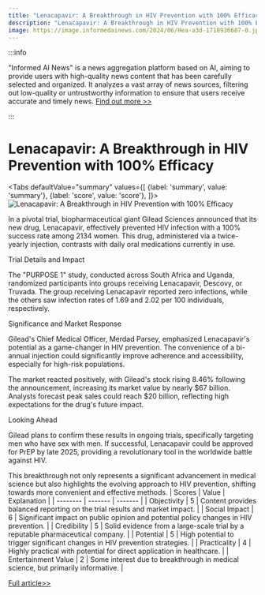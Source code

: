 ```yaml
---
title: "Lenacapavir: A Breakthrough in HIV Prevention with 100% Efficacy"
description: "Lenacapavir: A Breakthrough in HIV Prevention with 100% Efficacy"
image: https://image.informedainews.com/2024/06/Hea-a3d-1718936607-0.jpg
---
```



:::info

"Informed AI News" is a news aggregation platform based on AI, aiming to provide users with high-quality news content that has been carefully selected and organized. It analyzes a vast array of news sources, filtering out low-quality or untrustworthy information to ensure that users receive accurate and timely news.  [Find out more >>](/)

:::

# Lenacapavir: A Breakthrough in HIV Prevention with 100% Efficacy


<Tabs
	defaultValue="summary"
	values={[
	{label: 'summary', value: 'summary'},
	{label: 'score', value: 'score'},
]}>
<TabItem value="summary">
<img
  src="https://image.informedainews.com/2024/06/Hea-a3d-1718936607-0.jpg"
  alt="Lenacapavir: A Breakthrough in HIV Prevention with 100% Efficacy"
/>



In a pivotal trial, biopharmaceutical giant Gilead Sciences announced that its new drug, Lenacapavir, effectively prevented HIV infection with a 100% success rate among 2134 women. This drug, administered via a twice-yearly injection, contrasts with daily oral medications currently in use.

Trial Details and Impact

The "PURPOSE 1" study, conducted across South Africa and Uganda, randomized participants into groups receiving Lenacapavir, Descovy, or Truvada. The group receiving Lenacapavir reported zero infections, while the others saw infection rates of 1.69 and 2.02 per 100 individuals, respectively.

Significance and Market Response

Gilead's Chief Medical Officer, Merdad Parsey, emphasized Lenacapavir's potential as a game-changer in HIV prevention. The convenience of a bi-annual injection could significantly improve adherence and accessibility, especially for high-risk populations.

The market reacted positively, with Gilead's stock rising 8.46% following the announcement, increasing its market value by nearly $67 billion. Analysts forecast peak sales could reach $20 billion, reflecting high expectations for the drug's future impact.

Looking Ahead

Gilead plans to confirm these results in ongoing trials, specifically targeting men who have sex with men. If successful, Lenacapavir could be approved for PrEP by late 2025, providing a revolutionary tool in the worldwide battle against HIV.

This breakthrough not only represents a significant advancement in medical science but also highlights the evolving approach to HIV prevention, shifting towards more convenient and effective methods.
</TabItem>
<TabItem value="score">
	| Scores     | Value   | Explanation |
	| -------- | ------- | ------- |
	| Objectivity  | 5    | Content provides balanced reporting on the trial results and market impact.    |
	| Social Impact | 6     | Significant impact on public opinion and potential policy changes in HIV prevention.    |
	| Credibility    | 5    | Solid evidence from a large-scale trial by a reputable pharmaceutical company.    |
	| Potential    | 5    | High potential to trigger significant changes in HIV prevention strategies.    |
	| Practicality    | 4    | Highly practical with potential for direct application in healthcare.    |
	| Entertainment Value    | 2    | Some interest due to breakthrough in medical science, but primarily informative.    |
</TabItem>
</Tabs>

[Full article>>](https://wallstreetcn.com/articles/3717741)
